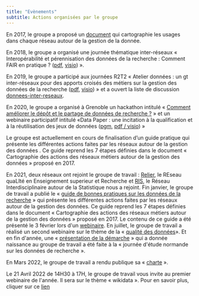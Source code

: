 ```yaml
---
title: "Evènements"
subtitle: Actions organisées par le groupe
---
```


En 2017, le groupe a proposé un [document](GTInterreseaux-CartoSyntheseV6-optimise.pdf)
 qui cartographie les usages dans chaque réseau autour de la gestion de la donnée.
			
En 2018, le groupe a organisé une journée thématique inter-réseaux « Interopérabilité et pérennisation des données de la recherche : Comment FAIR en pratique ? ([pdf](https://gt-donnees2018.sciencesconf.org/), [visio](https://webcast.in2p3.fr/container/interoperabilite-et-perennisation-des-donnees-de-la-recherche)) ».

En 2019, le groupe a participé aux journées R2T2 « Atelier données : un gt inter-réseaux pour des apports croisés des métiers sur la
gestion des données de la recherche ([pdf](R2T2_atelier_donn%C3%A9es_Rivet.pdf),
[visio](https://webcast.in2p3.fr/video/un-gt-inter-reseaux-pour-des-apports-croises-des-metiers-sur-la-gestion-des-donnees-de-la-recherche))
» et a ouvert la liste de discussion [donnees-inter-reseaux](Raison_etre_liste_donnees-inter-reseaux.pdf).

En 2020, le groupe a organisé à Grenoble un hackathon intitulé « [Comment améliorer le dépôt et le partage de données de recherche ?](https://gt-donnees2020.sciencesconf.org) » et un webinaire participatif intitulé «Data Paper : une incitation à la qualification et à la réutilisation des jeux de données ([pgm](Programme_Webinaire_data_paper_5nov2020_GT_Donnees_MITI.pdf), [pdf / visio](https://mi-gt-donnees.pages.math.unistra.fr/datapaper/)) » 

Le groupe est actuellement en cours de finalisation d’un guide pratique qui présente les différentes actions faites par les réseaux
autour de la gestion des données . Ce guide reprend les 7 étapes définies dans le document « Cartographie des actions des réseaux
métiers autour de la gestion des données » proposé en 2017.

En 2021, deux réseaux ont rejoint le groupe de travail :
[Relier](http://www.relier-univ.fr/), le REseau quaLIté en Enseignement
superieur et Recherche et [RIS](https://ris.cnrs.fr/), le Réseau
Interdisciplinaire autour de la Statistique nous a rejoint. Fin janvier,
le groupe de travail a publié le « [guide de bonnes pratiques sur les
données de la
recherche](https://mi-gt-donnees.pages.math.unistra.fr/guide/00-introduction.html)
» qui présente les différentes actions faites par les réseaux autour de
la gestion des données. Ce guide reprend les 7 étapes définies dans le
document « Cartographie des actions des réseaux métiers autour de la
gestion des données » proposé en 2017. Le contenu de ce guide a été
présenté le 3 février lors d\'un
[webinaire](https://www.canal-u.tv/video/atelier_donnees/presentation_du_guide_de_bonnes_pratiques_des_donnees_de_la_recherche.59537).
En juillet, le groupe de travail a réalisé un second webinaire sur le
thème de la « [qualité des
données](https://mi-gt-donnees.pages.math.unistra.fr/site/download/2021_07_05_Programme_Webinaire_Qualite.pdf)». Et en fin d\'année, une « [présentation de la
démarche](https://jedata-normande.sciencesconf.org/data/pages/20211203_MC_Quidoz_journee_donnees_normande.pdf)
» qui a donnée naissance au groupe de travail a été faite à la « journée
d\'étude normande sur les données de recherche ».

En Mars 2022, le groupe de travail a rendu publique sa «
[charte](https://mi-gt-donnees.pages.math.unistra.fr/site/download/charte-gt-donnees_v2.pdf)
».

Le 21 Avril 2022 de 14H30 à 17H, le groupe de travail vous invite au
premier webinaire de l\'année. Il sera sur le thème « wikidata ». Pour
en savoir plus, cliquer sur ce
[lien](https://mi-gt-donnees.pages.math.unistra.fr/site/download/programme_V3.pdf)

